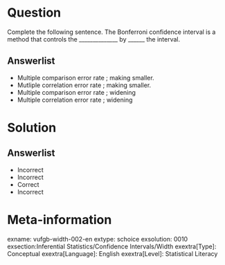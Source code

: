 Question
========
  
Complete the following sentence. The Bonferroni confidence interval is a method that controls the ______________ by ______ the interval.

  
Answerlist
----------
* Multiple comparison error rate ; making smaller.
* Mutliple correlation error rate ; making smaller.
* Multiple comparison error rate ; widening
* Multiple correlation error rate ; widening

Solution
========

Answerlist
----------
* Incorrect
* Incorrect
* Correct
* Incorrect

Meta-information
================
exname: vufgb-width-002-en
extype: schoice
exsolution: 0010
exsection:Inferential Statistics/Confidence Intervals/Width
exextra[Type]: Conceptual
exextra[Language]: English
exextra[Level]: Statistical Literacy
